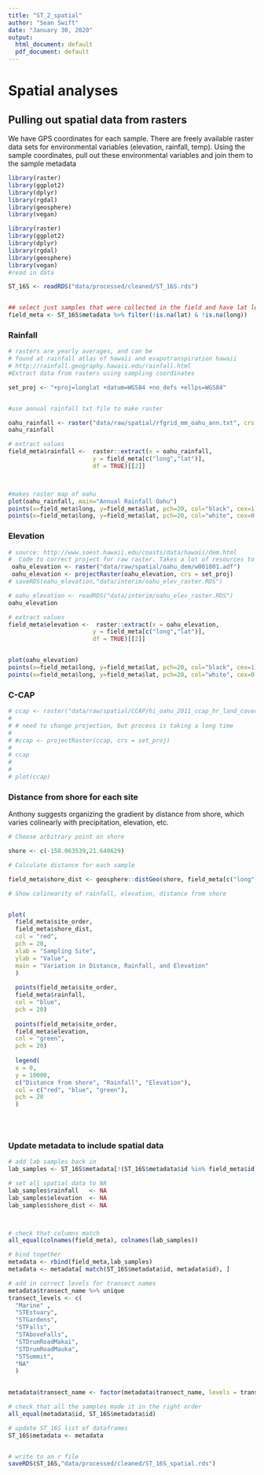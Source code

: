 ```yaml
---
title: "ST_2_spatial"
author: "Sean Swift"
date: "January 30, 2020"
output:
  html_document: default
  pdf_document: default
---
```


# Spatial analyses

## Pulling out spatial data from rasters
We have GPS coordinates for each sample. There are freely available raster data sets for environmental variables (elevation, rainfall, temp).
Using the sample coordinates, pull out these environmental variables and join them to the sample metadata
```r
library(raster)
library(ggplot2)
library(dplyr)
library(rgdal)
library(geosphere)
library(vegan)
```


```r
library(raster)
library(ggplot2)
library(dplyr)
library(rgdal)
library(geosphere)
library(vegan)
#read in data

ST_16S <- readRDS("data/processed/cleaned/ST_16S.rds")


## select just samples that were collected in the field and have lat long (no controls)
field_meta <- ST_16S$metadata %>% filter(!is.na(lat) & !is.na(long))


```

### Rainfall

```r
# rasters are yearly averages, and can be
# found at rainfall atlas of hawaii and evapotranspiration hawaii
# http://rainfall.geography.hawaii.edu/rainfall.html
#Extract data from rasters using sampling coordinates

set_proj <- "+proj=longlat +datum=WGS84 +no_defs +ellps=WGS84"


#use annual rainfall txt file to make raster

oahu_rainfall <- raster("data/raw/spatial/rfgrid_mm_oahu_ann.txt", crs = set_proj)
oahu_rainfall

# extract values
field_meta$rainfall <-  raster::extract(x = oahu_rainfall,
                        y = field_meta[c("long","lat")],
                        df = TRUE)[[2]]



#makes raster map of oahu
plot(oahu_rainfall, main="Annual Rainfall Oahu")
points(x=field_meta$long, y=field_meta$lat, pch=20, col="black", cex=1)
points(x=field_meta$long, y=field_meta$lat, pch=20, col="white", cex=0.4)


```

### Elevation

```r
# source: http://www.soest.hawaii.edu/coasts/data/hawaii/dem.html
#  Code to correct project for raw raster. Takes a lot of resources to run. 
 oahu_elevation <- raster("data/raw/spatial/oahu_dem/w001001.adf")
 oahu_elevation <- projectRaster(oahu_elevation, crs = set_proj)
# saveRDS(oahu_elevation,"data/interim/oahu_elev_raster.RDS")

# oahu_elevation <- readRDS("data/interim/oahu_elev_raster.RDS")
oahu_elevation

# extract values
field_meta$elevation <-  raster::extract(x = oahu_elevation,
                        y = field_meta[c("long","lat")],
                        df = TRUE)[[2]]


plot(oahu_elevation)
points(x=field_meta$long, y=field_meta$lat, pch=20, col="black", cex=1)
points(x=field_meta$long, y=field_meta$lat, pch=20, col="white", cex=0.4)

```


### C-CAP

```r

# ccap <- raster("data/raw/spatial/CCAP/hi_oahu_2011_ccap_hr_land_cover20140619.img")
# 
# # need to change projection, but process is taking a long time
# 
# #ccap <- projectRaster(ccap, crs = set_proj)
# 
# ccap
# 
# 
# plot(ccap)

```

### Distance from shore for each site
Anthony suggests organizing the gradient by distance from shore, which varies colinearly with precipitation, elevation, etc.

```r
# Choose arbitrary point on shore

shore <- c(-158.063539,21.640629)

# Calculate distance for each sample

field_meta$shore_dist <- geosphere::distGeo(shore, field_meta[c("long","lat")])

# Show colinearity of rainfall, elevation, distance from shore


plot(
  field_meta$site_order,
  field_meta$shore_dist,
  col = "red",
  pch = 20,
  xlab = "Sampling Site",
  ylab = "Value",
  main = "Variation in Distance, Rainfall, and Elevation"
  )
  
  points(field_meta$site_order,
  field_meta$rainfall,
  col = "blue",
  pch = 20)
  
  points(field_meta$site_order,
  field_meta$elevation,
  col = "green",
  pch = 20)
  
  legend(
  x = 0,
  y = 10000,
  c("Distance from shore", "Rainfall", "Elevation"),
  col = c("red", "blue", "green"),
  pch = 20
  )

  



```

### Update metadata to include spatial data

```r
# add lab samples back in
lab_samples <- ST_16S$metadata[!(ST_16S$metadata$id %in% field_meta$id),]

# set all spatial data to NA
lab_samples$rainfall   <- NA
lab_samples$elevation  <- NA
lab_samples$shore_dist <- NA



# check that columns match
all_equal(colnames(field_meta), colnames(lab_samples))

# bind together
metadata <- rbind(field_meta,lab_samples)
metadata <- metadata[ match(ST_16S$metadata$id, metadata$id), ]

# add in correct levels for transect names
metadata$transect_name %>% unique
transect_levels <- c(
  "Marine" ,
  "STEstuary",
  "STGardens",
  "STFalls",
  "STAboveFalls",
  "STDrumRoadMakai",
  "STDrumRoadMauka",
  "STSummit",
  "NA"
  )

  
metadata$transect_name <- factor(metadata$transect_name, levels = transect_levels )

# check that all the samples made it in the right order
all_equal(metadata$id, ST_16S$metadata$id)

# update ST_16S list of dataframes
ST_16S$metadata <- metadata


# write to an r file
saveRDS(ST_16S,"data/processed/cleaned/ST_16S_spatial.rds")

```



